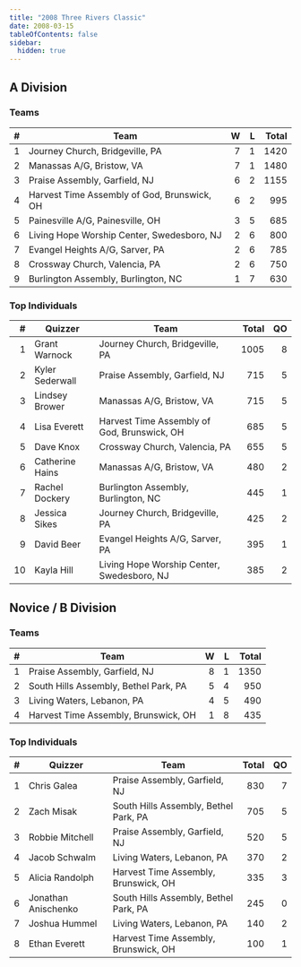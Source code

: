 ```yaml
---
title: "2008 Three Rivers Classic"
date: 2008-03-15
tableOfContents: false
sidebar:
  hidden: true
---
```


## A Division

### Teams

|    # | Team                                        |    W |    L | Total |
| ---: | ------------------------------------------- | ---: | ---: | ----: |
|    1 | Journey Church, Bridgeville, PA             |    7 |    1 |  1420 |
|    2 | Manassas A/G, Bristow, VA                   |    7 |    1 |  1480 |
|    3 | Praise Assembly, Garfield, NJ               |    6 |    2 |  1155 |
|    4 | Harvest Time Assembly of God, Brunswick, OH |    6 |    2 |   995 |
|    5 | Painesville A/G, Painesville, OH            |    3 |    5 |   685 |
|    6 | Living Hope Worship Center, Swedesboro, NJ  |    2 |    6 |   800 |
|    7 | Evangel Heights A/G, Sarver, PA             |    2 |    6 |   785 |
|    8 | Crossway Church, Valencia, PA               |    2 |    6 |   750 |
|    9 | Burlington Assembly, Burlington, NC         |    1 |    7 |   630 |

### Top Individuals

|    # | Quizzer         | Team                                        | Total |   QO |
| ---: | --------------- | ------------------------------------------- | ----: | ---: |
|    1 | Grant Warnock   | Journey Church, Bridgeville, PA             |  1005 |    8 |
|    2 | Kyler Sederwall | Praise Assembly, Garfield, NJ               |   715 |    5 |
|    3 | Lindsey Brower  | Manassas A/G, Bristow, VA                   |   715 |    5 |
|    4 | Lisa Everett    | Harvest Time Assembly of God, Brunswick, OH |   685 |    5 |
|    5 | Dave Knox       | Crossway Church, Valencia, PA               |   655 |    5 |
|    6 | Catherine Hains | Manassas A/G, Bristow, VA                   |   480 |    2 |
|    7 | Rachel Dockery  | Burlington Assembly, Burlington, NC         |   445 |    1 |
|    8 | Jessica Sikes   | Journey Church, Bridgeville, PA             |   425 |    2 |
|    9 | David Beer      | Evangel Heights A/G, Sarver, PA             |   395 |    1 |
|   10 | Kayla Hill      | Living Hope Worship Center, Swedesboro, NJ  |   385 |    2 |

## Novice / B Division

### Teams

|    # | Team                                  |    W |    L | Total |
| ---: | ------------------------------------- | ---: | ---: | ----: |
|    1 | Praise Assembly, Garfield, NJ         |    8 |    1 |  1350 |
|    2 | South Hills Assembly, Bethel Park, PA |    5 |    4 |   950 |
|    3 | Living Waters, Lebanon, PA            |    4 |    5 |   490 |
|    4 | Harvest Time Assembly, Brunswick, OH  |    1 |    8 |   435 |

### Top Individuals

|    # | Quizzer             | Team                                  | Total |   QO |
| ---: | ------------------- | ------------------------------------- | ----: | ---: |
|    1 | Chris Galea         | Praise Assembly, Garfield, NJ         |   830 |    7 |
|    2 | Zach Misak          | South Hills Assembly, Bethel Park, PA |   705 |    5 |
|    3 | Robbie Mitchell     | Praise Assembly, Garfield, NJ         |   520 |    5 |
|    4 | Jacob Schwalm       | Living Waters, Lebanon, PA            |   370 |    2 |
|    5 | Alicia Randolph     | Harvest Time Assembly, Brunswick, OH  |   335 |    3 |
|    6 | Jonathan Anischenko | South Hills Assembly, Bethel Park, PA |   245 |    0 |
|    7 | Joshua Hummel       | Living Waters, Lebanon, PA            |   140 |    2 |
|    8 | Ethan Everett       | Harvest Time Assembly, Brunswick, OH  |   100 |    1 |

